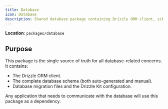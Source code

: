 ```yaml
---
title: Database
icon: Database
description: Shared database package containing Drizzle ORM client, schema definitions, and migration configuration
---
```


**Location**: `packages/database`

## Purpose

This package is the single source of truth for all database-related concerns. It contains:

*   The Drizzle ORM client.
*   The complete database schema (both auto-generated and manual).
*   Database migration files and the Drizzle Kit configuration.

Any application that needs to communicate with the database will use this package as a dependency.
